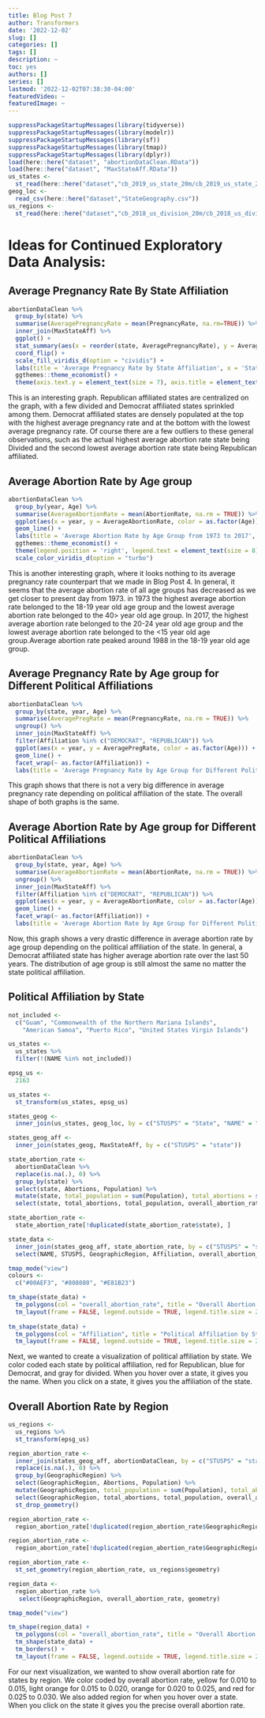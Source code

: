 ```yaml
---
title: Blog Post 7
author: Transformers
date: '2022-12-02'
slug: []
categories: []
tags: []
description: ~
toc: yes
authors: []
series: []
lastmod: '2022-12-02T07:38:30-04:00'
featuredVideo: ~
featuredImage: ~
---
```


```r
suppressPackageStartupMessages(library(tidyverse))
suppressPackageStartupMessages(library(modelr))
suppressPackageStartupMessages(library(sf))
suppressPackageStartupMessages(library(tmap))
suppressPackageStartupMessages(library(dplyr))
load(here::here("dataset", "abortionDataClean.RData"))
load(here::here("dataset", "MaxStateAff.RData"))
us_states <- 
  st_read(here::here("dataset","cb_2019_us_state_20m/cb_2019_us_state_20m.shp"), quiet = TRUE)
geog_loc <- 
  read_csv(here::here("dataset","StateGeography.csv"))
us_regions <- 
  st_read(here::here("dataset","cb_2018_us_division_20m/cb_2018_us_division_20m.shp"), quiet = TRUE)
```

# Ideas for Continued Exploratory Data Analysis:

## Average Pregnancy Rate By State Affiliation

```r
abortionDataClean %>% 
  group_by(state) %>% 
  summarise(AveragePregnancyRate = mean(PregnancyRate, na.rm=TRUE)) %>% 
  inner_join(MaxStateAff) %>% 
  ggplot() + 
  stat_summary(aes(x = reorder(state, AveragePregnancyRate), y = AveragePregnancyRate, fill = as.factor(Affiliation)), geom = "bar") + 
  coord_flip() + 
  scale_fill_viridis_d(option = "cividis") + 
  labs(title = 'Average Pregnancy Rate by State Affiliation', x = 'State\n', y = '\nAverage Pregnancy Rate', fill = "Affliation") + 
  ggthemes::theme_economist() +
  theme(axis.text.y = element_text(size = 7), axis.title = element_text(size = 10), legend.position = 'right', legend.text = element_text(size = 8))
```

This is an interesting graph. Republican affiliated states are centralized on the graph, with a few divided and Democrat affiliated states sprinkled among them. Democrat affiliated states are densely populated at the top with the highest average pregnancy rate and at the bottom with the lowest average pregnancy rate. Of course there are a few outliers to these general observations, such as the actual highest average abortion rate state being Divided and the second lowest average abortion rate state being Republican affiliated.

## Average Abortion Rate by Age group 

```r
abortionDataClean %>% 
  group_by(year, Age) %>% 
  summarise(AverageAbortionRate = mean(AbortionRate, na.rm = TRUE)) %>% 
  ggplot(aes(x = year, y = AverageAbortionRate, color = as.factor(Age))) + 
  geom_line() + 
  labs(title = 'Average Abortion Rate by Age Group from 1973 to 2017', x = 'Year', y = 'Average Abortion Rate', color = "Age Group") + 
  ggthemes::theme_economist() +
  theme(legend.position = 'right', legend.text = element_text(size = 8)) +
  scale_color_viridis_d(option = "turbo")
```

This is another interesting graph, where it looks nothing to its average pregnancy rate counterpart that we made in Blog Post 4. In general, it seems that the average abortion rate of all age groups has decreased as we get closer to present day from 1973. in 1973 the highest average abortion rate belonged to the 18-19 year old age group and the lowest average abortion rate belonged to the 40> year old age group. In 2017, the highest average abortion rate belonged to the 20-24 year old age group and the lowest average abortion rate belonged to the <15 year old age group.Average abortion rate peaked around 1988 in the 18-19 year old age group.

## Average Pregnancy Rate by Age group for Different Political Affiliations

```r
abortionDataClean %>% 
  group_by(state, year, Age) %>% 
  summarise(AveragePregRate = mean(PregnancyRate, na.rm = TRUE)) %>% 
  ungroup() %>% 
  inner_join(MaxStateAff) %>% 
  filter(Affiliation %in% c("DEMOCRAT", "REPUBLICAN")) %>% 
  ggplot(aes(x = year, y = AveragePregRate, color = as.factor(Age))) + 
  geom_line() + 
  facet_wrap(~ as.factor(Affiliation)) +
  labs(title = 'Average Pregnancy Rate by Age Group for Different Political Affiliations', x = 'Year', y = 'Average Pregnancy Rate', color = "Age Group")
```

This graph shows that there is not a very big difference in average pregnancy rate depending on political affiliation of the state. The overall shape of both graphs is the same. 

## Average Abortion Rate by Age group for Different Political Affiliations

```r
abortionDataClean %>% 
  group_by(state, year, Age) %>% 
  summarise(AverageAbortionRate = mean(AbortionRate, na.rm = TRUE)) %>% 
  ungroup() %>% 
  inner_join(MaxStateAff) %>% 
  filter(Affiliation %in% c("DEMOCRAT", "REPUBLICAN")) %>% 
  ggplot(aes(x = year, y = AverageAbortionRate, color = as.factor(Age))) + 
  geom_line() + 
  facet_wrap(~ as.factor(Affiliation)) +
  labs(title = 'Average Abortion Rate by Age Group for Different Political Affiliations', x = 'Year', y = 'Average Abortion Rate', color = "Age Group")
```

Now, this graph shows a very drastic difference in average abortion rate by age group depending on the political affiliation of the state. In general, a Democrat affiliated state has higher average abortion rate over the last 50 years. The distribution of age group is still almost the same no matter the state political affiliation.

## Political Affiliation by State
```r
not_included <-
  c("Guam", "Commonwealth of the Northern Mariana Islands",
    "American Samoa", "Puerto Rico", "United States Virgin Islands")

us_states <- 
  us_states %>%
  filter(!(NAME %in% not_included))
```

```r
epsg_us <- 
  2163

us_states <- 
  st_transform(us_states, epsg_us)
```

```r
states_geog <- 
  inner_join(us_states, geog_loc, by = c("STUSPS" = "State", "NAME" = "FullStateName"))

states_geog_aff <- 
  inner_join(states_geog, MaxStateAff, by = c("STUSPS" = "state"))
```

```r
state_abortion_rate <- 
  abortionDataClean %>% 
  replace(is.na(.), 0) %>% 
  group_by(state) %>% 
  select(state, Abortions, Population) %>% 
  mutate(state, total_population = sum(Population), total_abortions = sum(Abortions), overall_abortion_rate = total_abortions/total_population) %>% 
  select(state, total_abortions, total_population, overall_abortion_rate)

state_abortion_rate <- 
  state_abortion_rate[!duplicated(state_abortion_rate$state), ]
```

```r
state_data <- 
  inner_join(states_geog_aff, state_abortion_rate, by = c("STUSPS" = "state")) %>%
  select(NAME, STUSPS, GeographicRegion, Affiliation, overall_abortion_rate, geometry)
```

```r
tmap_mode("view")
colours <- 
  c("#00AEF3", "#808080", "#E81B23")

tm_shape(state_data) + 
  tm_polygons(col = "overall_abortion_rate", title = "Overall Abortion Rate by State") +
  tm_layout(frame = FALSE, legend.outside = TRUE, legend.title.size = 2, legend.text.size = 1.5)
  
tm_shape(state_data) + 
  tm_polygons(col = "Affiliation", title = "Political Affiliation by State", palette = colours) +
  tm_layout(frame = FALSE, legend.outside = TRUE, legend.title.size = 2, legend.text.size = 1.5)
```

Next, we wanted to create a visualization of political affiliation by state. We color coded each state by political affiliation, red for Republican, blue for Democrat, and gray for divided. When you hover over a state, it gives you the name. When you click on a state, it gives you the affiliation of the state.

## Overall Abortion Rate by Region

```r
us_regions <- 
  us_regions %>% 
  st_transform(epsg_us)
```

```r
region_abortion_rate <- 
  inner_join(states_geog_aff, abortionDataClean, by = c("STUSPS" = "state")) %>% 
  replace(is.na(.), 0) %>% 
  group_by(GeographicRegion) %>% 
  select(GeographicRegion, Abortions, Population) %>% 
  mutate(GeographicRegion, total_population = sum(Population), total_abortions = sum(Abortions), overall_abortion_rate = total_abortions/total_population) %>% 
  select(GeographicRegion, total_abortions, total_population, overall_abortion_rate) %>% 
  st_drop_geometry()

region_abortion_rate <- 
  region_abortion_rate[!duplicated(region_abortion_rate$GeographicRegion), ]

region_abortion_rate <- 
  region_abortion_rate[!duplicated(region_abortion_rate$GeographicRegion), ]

region_abortion_rate <- 
  st_set_geometry(region_abortion_rate, us_regions$geometry)
```

```r
region_data <- 
  region_abortion_rate %>% 
   select(GeographicRegion, overall_abortion_rate, geometry)

tmap_mode("view")

tm_shape(region_data) + 
  tm_polygons(col = "overall_abortion_rate", title = "Overall Abortion Rate by Region") +
  tm_shape(state_data) + 
  tm_borders() +
  tm_layout(frame = FALSE, legend.outside = TRUE, legend.title.size = 2, legend.text.size = 1.5)
```

For our next visualization, we wanted to show overall abortion rate for states by region. We color coded by overall abortion rate, yellow for 0.010 to 0.015, light orange for 0.015 to 0.020, orange for 0.020 to 0.025, and red for 0.025 to 0.030. We also added region for when you hover over a state. When you click on the state it gives you the precise overall abortion rate.
